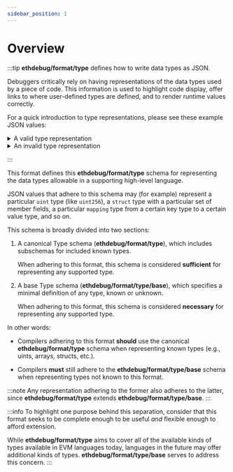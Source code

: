 ```yaml
---
sidebar_position: 1
---
```


# Overview

:::tip
**ethdebug/format/type** defines how to write data types as JSON.

Debuggers critically rely on having representations of the data types
used by a piece of code. This information is used to highlight code display,
offer links to where user-defined types are defined, and to render runtime
values correctly.

For a quick introduction to type representations, please see these example
JSON values:

<details>
<summary>A valid type representation</summary>

```json
{
  "kind": "uint",
  "bits": 256
}
```

</details>

<details>
<summary>An invalid type representation</summary>

```json
"uh, some kind of number"
```

</details>

<!-- TODO add this
See [additional examples](#example-valid-representations) below
for a broad sample of valid type representations according to this schema.
-->
:::


This format defines this **ethdebug/format/type** schema for representing the
data types allowable in a supporting high-level language.

JSON values that adhere to this schema may (for example) represent a particular
`uint` type (like `uint256`), a `struct` type with a particular set of member
fields, a particular `mapping` type from a certain key type to a certain value
type, and so on.

This schema is broadly divided into two sections:
1. A canonical Type schema (**ethdebug/format/type**), which includes
   subschemas for included known types.

   When adhering to this format, this schema is considered **sufficient** for
   representing any supported type.

2. A base Type schema (**ethdebug/format/type/base**), which specifies a
   minimal definition of any type, known or unknown.

   When adhering to this format, this schema is considered **necessary** for
   representing any supported type.

In other words:

- Compilers adhering to this format **should** use the canonical
  **ethdebug/format/type** schema when representing known types
  (e.g., uints, arrays, structs, etc.).

- Compilers **must** still adhere to the **ethdebug/format/type/base** schema
  when representing types not known to this format.

:::note
Any representation adhering to the former also adheres to the latter,
since **ethdebug/format/type** extends **ethdebug/format/type/base**.
:::

:::info
To highlight one purpose behind this separation, consider that this format
seeks to be complete enough to be useful _and_ flexible enough to afford
extension.

While **ethdebug/format/type** aims to cover all of the available kinds of
types available in EVM languages today, languages in the future may offer
additional kinds of types. **ethdebug/format/type/base** serves to address
this concern.
:::

<!-- TODO pull from `examples` in various $defs so as to avoid duplication

## Example valid representations

-->
